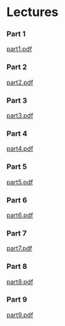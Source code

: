 # Lectures

### Part 1  
[part1.pdf](pdf/part1.pdf)  

### Part 2  
[part2.pdf](pdf/part2.pdf)  

### Part 3  
[part3.pdf](pdf/part3.pdf)  

### Part 4  
[part4.pdf](pdf/part4.pdf)  

### Part 5  
[part5.pdf](pdf/part5.pdf)  

### Part 6  
[part6.pdf](pdf/part6.pdf)  

### Part 7  
[part7.pdf](pdf/part7.pdf)  

### Part 8  
[part8.pdf](pdf/part8.pdf)  

### Part 9  
[part9.pdf](pdf/part9.pdf)  
